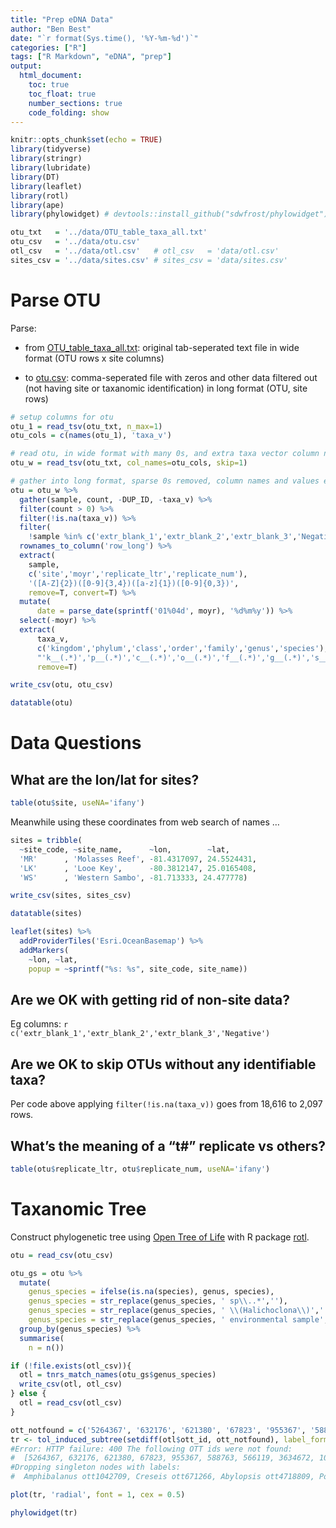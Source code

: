 ```yaml
---
title: "Prep eDNA Data"
author: "Ben Best"
date: "`r format(Sys.time(), '%Y-%m-%d')`"
categories: ["R"]
tags: ["R Markdown", "eDNA", "prep"]
output:
  html_document:
    toc: true
    toc_float: true
    number_sections: true
    code_folding: show
---
```


```r
knitr::opts_chunk$set(echo = TRUE)
library(tidyverse)
library(stringr)
library(lubridate)
library(DT)
library(leaflet)
library(rotl)
library(ape)
library(phylowidget) # devtools::install_github("sdwfrost/phylowidget")

otu_txt   = '../data/OTU_table_taxa_all.txt'
otu_csv   = '../data/otu.csv'
otl_csv   = '../data/otl.csv'   # otl_csv   = 'data/otl.csv'
sites_csv = '../data/sites.csv' # sites_csv = 'data/sites.csv'
```

# Parse OTU

Parse:

- from [OTU_table_taxa_all.txt](https://github.com/marinebon/edna-vis/blob/master/data/OTU_table_taxa_all.txt): original tab-seperated text file in wide format (OTU rows x site columns)

- to [otu.csv](https://github.com/marinebon/edna-vis/blob/master/data/otu.csv): comma-seperated file with zeros and other data filtered out (not having site or taxanomic identification) in long format (OTU, site rows)

```r

# setup columns for otu
otu_1 = read_tsv(otu_txt, n_max=1)
otu_cols = c(names(otu_1), 'taxa_v')

# read otu, in wide format with many 0s, and extra taxa vector column named
otu_w = read_tsv(otu_txt, col_names=otu_cols, skip=1)

# gather into long format, sparse 0s removed, column names and values expanded
otu = otu_w %>%                                                                   #   5,707 rows
  gather(sample, count, -DUP_ID, -taxa_v) %>%                                     # 291,057 rows
  filter(count > 0) %>%                                                           #  18,616 rows
  filter(!is.na(taxa_v)) %>%                                                      #   2,097 rows
  filter(
    !sample %in% c('extr_blank_1','extr_blank_2','extr_blank_3','Negative')) %>%  #   2,082 rows
  rownames_to_column('row_long') %>%
  extract(
    sample, 
    c('site','moyr','replicate_ltr','replicate_num'),
    '([A-Z]{2})([0-9]{3,4})([a-z]{1})([0-9]{0,3})',
    remove=T, convert=T) %>%
  mutate(
      date = parse_date(sprintf('01%04d', moyr), '%d%m%y')) %>%
  select(-moyr) %>%
  extract(
      taxa_v, 
      c('kingdom','phylum','class','order','family','genus','species'), 
      "'k__(.*)','p__(.*)','c__(.*)','o__(.*)','f__(.*)','g__(.*)','s__(.*)'",
      remove=T)

write_csv(otu, otu_csv)

datatable(otu)
```

# Data Questions

## What are the lon/lat for sites?

```r
table(otu$site, useNA='ifany')
```

Meanwhile using these coordinates from web search of names ...

```r
sites = tribble(
  ~site_code, ~site_name,      ~lon,        ~lat,
  'MR'      , 'Molasses Reef', -81.4317097, 24.5524431,
  'LK'      , 'Looe Key',      -80.3812147, 25.0165408,
  'WS'      , 'Western Sambo', -81.713333, 24.477778)

write_csv(sites, sites_csv)

datatable(sites)
```


```r
leaflet(sites) %>%
  addProviderTiles('Esri.OceanBasemap') %>%
  addMarkers(
    ~lon, ~lat, 
    popup = ~sprintf("%s: %s", site_code, site_name))
```

## Are we OK with getting rid of non-site data?

Eg columns: ``r c('extr_blank_1','extr_blank_2','extr_blank_3','Negative')``

## Are we OK to skip OTUs without any identifiable taxa?

Per code above applying `filter(!is.na(taxa_v))` goes from 18,616 to 2,097 rows.

## What's the meaning of a "t#" replicate vs others?

```r
table(otu$replicate_ltr, otu$replicate_num, useNA='ifany')
```


# Taxanomic Tree

Construct phylogenetic tree using [Open Tree of Life](http://opentreeoflife.org) with R package [rotl](https://cran.r-project.org/web/packages/rotl/index.html).

```r
otu = read_csv(otu_csv)

otu_gs = otu %>%
  mutate(
    genus_species = ifelse(is.na(species), genus, species),
    genus_species = str_replace(genus_species, ' sp\\..*',''),
    genus_species = str_replace(genus_species, ' \\(Halichoclona\\)',''),
    genus_species = str_replace(genus_species, ' environmental sample','')) %>%
  group_by(genus_species) %>%
  summarise(
    n = n())

if (!file.exists(otl_csv)){
  otl = tnrs_match_names(otu_gs$genus_species)
  write_csv(otl, otl_csv)
} else {
  otl = read_csv(otl_csv)
}

ott_notfound = c('5264367', '632176', '621380', '67823', '955367', '588763', '566119', '3634672', '1083518', '2841628')
tr <- tol_induced_subtree(setdiff(otl$ott_id, ott_notfound), label_format = 'name')
#Error: HTTP failure: 400 The following OTT ids were not found: 
#  [5264367, 632176, 621380, 67823, 955367, 588763, 566119, 3634672, 1083518, 2841628]
#Dropping singleton nodes with labels: 
#  Amphibalanus ott1042709, Creseis ott671266, Abylopsis ott4718809, Polysiphonia ott674045

plot(tr, 'radial', font = 1, cex = 0.5)

phylowidget(tr)
```
